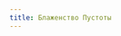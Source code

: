 ```yaml
---
title: Блаженство Пустоты
---
```


<LockedData showLabel>

<ButtonCover title="Блаженство Пустоты" src="pic.jpg" />
<QuestTag tags="Глобальный, Партийный, Постапокалипсис" />
<Audio src="The Cramps - Human Fly.mp3"/>

Среди кланов пустошей Золотого Гребня неспокойно. Пески всё чаще обагряются кровью и Железнодорожники ищут тех, кто согласится в этом разобраться, обещая взамен свои услуги.

По последним данным, некоторые Кланы владеют огнестрельным оружием и в последнее время активно пытаются прорвать блокаду Железнодорожников. Зачем они это делают — неясно. Ведь за блокадой их ждёт Флатрия, десятки лет жаждавшая разобраться с мародёрской угрозой.

Ясно одно: *неоспоримый диктат Железнодорожников пытаются оспорить и делают это с огоньком.*

**Рекрутерские составы Железнодорожников посещают Рзгазу каждую неделю и увозят десятки избранных наёмников.**

* Шанс вступить в ряды [Железнодорожников](../../../guidebook/guilds/railworkers).
* Шанс узнать больше и присоединиться к [Кланам Золотого Гребня](../../../navigation/geopolitics/states/clans).

**Возможный результат:** артефакты прошлого, получение репутации в самых закрытых фракциях Нихерии.

</LockedData>